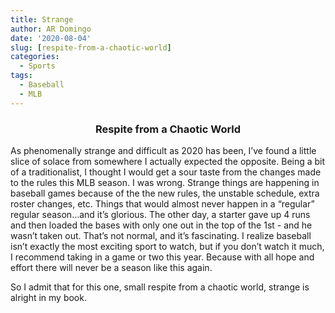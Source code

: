 ```yaml
---
title: Strange
author: AR Domingo
date: '2020-08-04'
slug: [respite-from-a-chaotic-world]
categories:
  - Sports
tags:
  - Baseball
  - MLB
---
```


<center>
### Respite from a Chaotic World
</center>



As phenomenally strange and difficult as 2020 has been, I've found a little slice of solace from somewhere I actually expected the opposite. Being a bit of a traditionalist, I thought I would get a sour taste from the changes made to the rules this MLB season.  I was wrong.  Strange things are happening in baseball games because of the the new rules, the unstable schedule, extra roster changes, etc.  Things that would almost never happen in a "regular" regular season...and it's glorious.  The other day, a starter gave up 4 runs and then loaded the bases with only one out in the top of the 1st - and he wasn't taken out.  That's not normal, and it's fascinating.  I realize baseball isn't exactly the most exciting sport to watch, but if you don't watch it much, I recommend taking in a game or two this year.  Because with all hope and effort there will never be a season like this again.<br>


So I admit that for this one, small respite from a chaotic world, strange is alright in my book.<br><br>